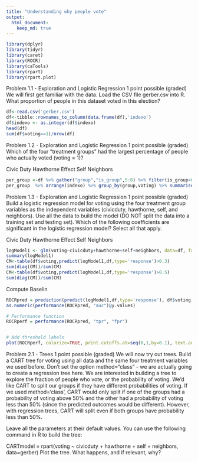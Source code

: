 ```yaml
---
title: "Understanding why people vote"
output:
  html_document:
    keep_md: true
---
```





```r
library(dplyr)
library(tidyr)
library(caret)
library(ROCR)
library(caTools)
library(rpart)
library(rpart.plot)

```
Problem 1.1 - Exploration and Logistic Regression
1 point possible (graded)
We will first get familiar with the data. Load the CSV file gerber.csv into R. What proportion of people in this dataset voted in this election?
```r
df<-read.csv('gerber.csv')
df<-tibble::rownames_to_column(data.frame(df),'indexo')
df$indexo <- as.integer(df$indexo)
head(df)
sum(df$voting==1)/nrow(df)
```
Problem 1.2 - Exploration and Logistic Regression
1 point possible (graded)
Which of the four "treatment groups" had the largest percentage of people who actually voted (voting = 1)?


Civic Duty
Hawthorne Effect
Self
Neighbors
```r
per_group <-df %>% gather("group","is_group",5:8) %>% filter(is_group>0)
per_group  %>% arrange(indexo) %>% group_by(group,voting) %>% summarise(total = n()) %>% spread(voting,total) %>% setNames(c('group',"did_not_vote", "voted")) %>% mutate(ratio = voted/(did_not_vote+voted)*100) %>% arrange(ratio)
```
Problem 1.3 - Exploration and Logistic Regression
1 point possible (graded)
Build a logistic regression model for voting using the four treatment group variables as the independent variables (civicduty, hawthorne, self, and neighbors). Use all the data to build the model (DO NOT split the data into a training set and testing set). Which of the following coefficients are significant in the logistic regression model? Select all that apply.


Civic Duty
Hawthorne Effect
Self
Neighbors
```r
logModel1 <- glm(voting~civicduty+hawthorne+self+neighbors, data=df, family = binomial)
summary(logModel1)
CM<-table(df$voting,predict(logModel1,df,type='response')>0.3)
sum(diag(CM))/sum(CM)
CM<-table(df$voting,predict(logModel1,df,type='response')>0.5)
sum(diag(CM))/sum(CM)
```
Compute Baselin
```r

ROCRpred = prediction(predict(logModel1,df,type='response'), df$voting)
as.numeric(performance(ROCRpred, "auc")@y.values)

# Performance function
ROCRperf = performance(ROCRpred, "tpr", "fpr")


# Add threshold labels 
plot(ROCRperf, colorize=TRUE, print.cutoffs.at=seq(0,1,by=0.1), text.adj=c(-0.2,1.7))
```
Problem 2.1 - Trees
1 point possible (graded)
We will now try out trees. Build a CART tree for voting using all data and the same four treatment variables we used before. Don't set the option method="class" - we are actually going to create a regression tree here. We are interested in building a tree to explore the fraction of people who vote, or the probability of voting. We’d like CART to split our groups if they have different probabilities of voting. If we used method=‘class’, CART would only split if one of the groups had a probability of voting above 50% and the other had a probability of voting less than 50% (since the predicted outcomes would be different). However, with regression trees, CART will split even if both groups have probability less than 50%.

Leave all the parameters at their default values. You can use the following command in R to build the tree:

CARTmodel = rpart(voting ~ civicduty + hawthorne + self + neighbors, data=gerber)
Plot the tree. What happens, and if relevant, why?


```r

```

